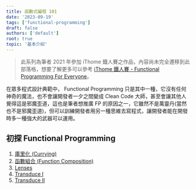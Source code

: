 ```yaml
---
title: 函數式編程 101
date: '2023-09-19'
tags: ['functional-programming']
draft: false
authors: ['default']
root: true
topic: '基本介紹'
---
```


> 此系列為筆者 2021 年參加 iThome 鐵人賽之作品，內容尚未完全遷移到此部落格，想要了解更多可以參考 [iThome 鐵人賽 - Functional Programming For Everyone](https://ithelp.ithome.com.tw/users/20140431/ironman/4122)。

在眾多程式設計典範中， Functional Programming 只是其中一種，它沒有任何神奇的魔法，也不會讓開發者一夕之間變成 Clean Code 大師，甚至會讓其他人覺得這是邪魔歪道，這也是筆者想推廣 FP 的原因之一，它雖然不是萬靈丹(當然也不是邪魔歪道)，但可以訓練開發者用另一種思維去寫程式，讓開發者能在開發時多一種強大的武器可以運用。

## 初探 Functional Programming

1. [庫里化 (Currying)](/writing/functional-programming/curry)
2. [函數組合 (Function Composition)](/writing/functional-programming/function_composition)
3. [Lenses](/writing/functional-programming/lenses)
4. [Transduce I](/writing/functional-programming/transduce)
5. [Transduce II](/writing/functional-programming/transduce2)
